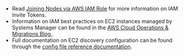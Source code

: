 - Read [Joining Nodes via AWS IAM
  Role](../../enroll-resources/agents/aws-iam.mdx)
for more information on IAM Invite Tokens.
- Information on IAM best practices on EC2 instances managed by Systems
Manager can be found in the [AWS Cloud Operations & Migrations Blog
](https://aws.amazon.com/blogs/mt/applying-managed-instance-policy-best-practices/).
- Full documentation on EC2 discovery configuration can be found through the [
config file reference documentation](../../reference/config.mdx).